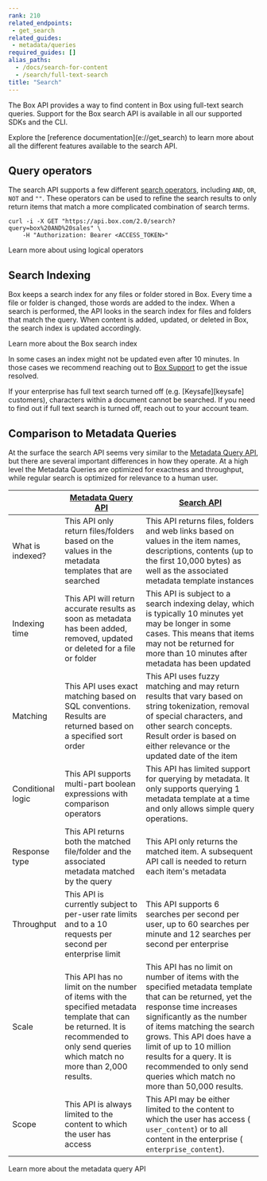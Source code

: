 ```yaml
---
rank: 210
related_endpoints:
 - get_search
related_guides:
 - metadata/queries
required_guides: []
alias_paths:
  - /docs/search-for-content
  - /search/full-text-search
title: "Search"
---
```

The Box API provides a way to find content in Box using
full-text search queries. Support for the Box search API is available
in all our supported SDKs and the CLI.

<Samples id='get_search' />

<Message notice>
  Explore the [reference documentation](e://get_search) to learn more
  about all the different features available to the search API.
</Message>

## Query operators

The search API supports a few different
[search operators](g://search/query-operators), including
`AND`, `OR`, `NOT` and `""`. These operators can be used to refine the search
results to only return items that match a more complicated combination of
search terms.

```curl
curl -i -X GET "https://api.box.com/2.0/search?query=box%20AND%20sales" \
    -H "Authorization: Bearer <ACCESS_TOKEN>"
```

<CTA to='g://search/query-operators'>
  Learn more about using logical operators
</CTA>

## Search Indexing

Box keeps a search index for any files or folder stored in Box.
Every time a file or folder is changed, those words are added to
the index. When a search is performed, the API looks in the search
index for files and folders that match the query. When content is added,
updated, or deleted in Box, the search index is updated accordingly.

<CTA to='g://search/indexing'>
  Learn more about the Box search index
</CTA>

<Message info>

In some cases an index might not be updated even after 10 minutes.
In those cases we recommend reaching out to [Box Support][support]
to get the issue resolved.

</Message>

<Message warning>
  If your enterprise has full text search turned off
  (e.g. [Keysafe][keysafe] customers), characters within a document
  cannot be searched. If you need to find out if full
  text search is turned off, reach out to your account team.
</Message>

## Comparison to Metadata Queries

At the surface the search API seems very similar
to the [Metadata Query API][mdq], but there are several important differences
in how they operate. At a high level the Metadata Queries are
optimized for exactness and throughput, while regular search is optimized
for relevance to a human user.

|                   | [Metadata Query API][mdq_api]                                                                                                                                                                                                                                                                                       | [Search API][search]                                                                                                                                                                                                                                                                                                                                    |
| ----------------- | ------------------------------------------------------------------------------------------------------------------------------------------------------------------------------------------------------------------------------------------------------------------------------------------------------------------- | ------------------------------------------------------------------------------------------------------------------------------------------------------------------------------------------------------------------------------------------------------------------------------------------------------------------------------------------------------- |
| What is indexed?  | This API only return files/folders based on the values in the metadata templates that are searched                                                                                                                                                                                                                  | This API returns files, folders and web links based on values in the item names, descriptions, contents (up to the first 10,000 bytes) as well as the associated metadata template instances                                                                                                                                                            |
| Indexing time     | This API will return accurate results as soon as metadata has been added, removed, updated or deleted for a file or folder                                                                                                                                                                                          | This API is subject to a search indexing delay, which is typically 10 minutes yet may be longer in some cases. This means that items may not be returned for more than 10 minutes after metadata has been updated                                                                                                                                       |
| Matching          | This API uses exact matching based on SQL conventions. Results are returned based on a specified sort order                                                                                                                                                                                                         | This API uses fuzzy matching and may return results that vary based on string tokenization, removal of special characters, and other search concepts. Result order is based on either relevance or the updated date of the item                                                                                                                         |
| Conditional logic | This API supports multi-part boolean expressions with comparison operators                                                                                                                                                                                                                                          | This API has limited support for querying by metadata. It only supports querying 1 metadata template at a time and only allows simple query operations.                                                                                                                                                                                                 |
| Response type     | This API returns both the matched file/folder and the associated metadata matched by the query                                                                                                                                                                                                                      | This API only returns the matched item. A subsequent API call is needed to return each item's metadata                                                                                                                                                                                                                                                  |
| Throughput        | This API is currently subject to per-user rate limits and to a 10 requests per second per enterprise limit                                                                                                                                                                                                          | This API supports 6 searches per second per user, up to 60 searches per minute and 12 searches per second per enterprise                                                                                                                                                                                                                                |
| Scale             | This API has no limit on the number of items with the specified metadata template that can be returned. It is recommended to only send queries which match no more than 2,000 results. | This API has no limit on number of items with the specified metadata template that can be returned, yet the response time increases significantly as the number of items matching the search grows. This API does have a limit of up to 10 million results for a query. It is recommended to only send queries which match no more than 50,000 results. |
| Scope             | This API is always limited to the content to which the user has access                                                                                                                                                                                                                                              | This API may be either limited to the content to which the user has access (`​user_content​`) or to all content in the enterprise (`​enterprise_content​`).                                                                                                                                                                                             |

<CTA to='g://metadata/queries/comparison'>
  Learn more about the metadata query API
</CTA>

[mdq]: g://metadata/queries
[mdq_api]: e://post_metadata_queries_execute_read
[search]: e://get_search
[support]: page://support
[keysafe]: https://www.box.com/security/keysafe